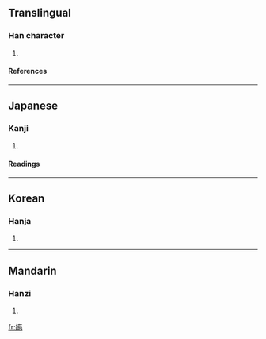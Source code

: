 ==Translingual==
===Han character===
{{Han char|rn=38|rad=女|as=14|sn=17|four=4443<sub>3</sub>|canj=女廿女心 (VTVP)}}
# {{defn|Han|sort=女14}}
====References====
{{Han ref|kx=0272.340|dkj=06816|dj=0541.010|hdz=21085.200|uh=5B28|ud=23336|bh=E959|bd=59737}}
----
==Japanese==
===Kanji===
{{ja-kanji|grade=|rs=女14}}
# {{defn|Japanese}} 
====Readings====
{{ja-readings|on=[[し]] (shi), [[じ]] (ji)|kun=}}
----
==Korean==
===Hanja===
{{ko-hanja|hangeul=자|rv=ja|mr=cha}}
# {{defn|Korean}}
----
==Mandarin==
===Hanzi===
{{cmn-hanzi|pin=[[cí]] ([[ci2]])|wg=tz'u<sup>2</sup>}}
# {{defn|Mandarin}}

[[fr:嬨]]